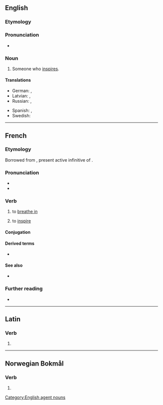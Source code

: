 ==English==

===Etymology===
{{suffix|en|inspire|er}}

===Pronunciation===
* {{rhymes|en|aɪəɹə(ɹ)}}

===Noun===
{{en-noun}}

# Someone who [[inspire]]s.

====Translations====
{{trans-top|someone who inspires}}
* German: {{t|de|Inspirator|m}}, {{t|de|Inspiratorin|f}}
* Latvian: {{t|lv|inspirators|m}}, {{t|lv|inspiratore|f}}
* Russian: {{t+|ru|вдохнови́тель|m}}, {{t+|ru|вдохнови́тельница|f}}
{{trans-mid}}
* Spanish: {{t|es|inspirador|m}}, {{t+|es|inspiradora|f}}
* Swedish: {{t+|sv|inspiratör|c}}
{{trans-bottom}}

[[Category:English agent nouns]]

----

==French==

===Etymology===
Borrowed from {{bor|fr|la|inspīrāre}}, present active infinitive of {{m|la|inspīrō}}.

===Pronunciation===
* {{fr-IPA}}
* {{audio|fr|Fr-inspirer.ogg|audio}}

===Verb===
{{fr-verb}}

# to [[breathe in]]
#: {{cot|fr|expirer}}
# to [[inspire]]
#: {{uxi|fr|inspirer confiance à quelqu'un|to [[inspire]] [[confidence]] in someone, to inspire [[trust]] in someone}}
#: {{uxi|fr|Ça ne m'inspire guère confiance.}}

====Conjugation====
{{fr-conj-auto}}

====Derived terms====
* {{l|fr|inspiration}}

====See also====
* {{l|fr|respirer}}

===Further reading===
* {{R:TLFi}}

----

==Latin==

===Verb===
{{la-verb-form|īnspīrer}}

# {{inflection of|la|īnspīrō||1|s|pres|pasv|subj}}

----

==Norwegian Bokmål==

===Verb===
{{head|nb|verb form}}

# {{inflection of|nb|inspirere||imp}}